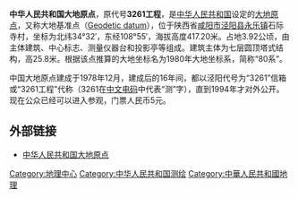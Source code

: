 {{Unreferenced|time=2021-05-22T17:06:42+00:00}}
{{文物保护单位
| 级别 = 省级
| 省区市 = 陕西省
| 图片 = {{Location map
  | China relief
  | label = 国家大地原点
  | lat = 34.53333
  | long = 108.91667
  | position = left
  | width = 300
  | float = 
  | background
  }}
| 名称 = 国家大地原点
| 编号 = 
| 分类 = 其他
| 时代 = 1978年
| 所在 = [[陕西省|陕西省]][[咸阳市|咸阳市]][[泾阳县|泾阳县]]
| 坐标 = {{coord|34.53333|N|108.91667|E|format=dms|display=it}}
| 登录 = 2008年
}}
'''中华人民共和国大地原点'''，原代号'''3261工程'''，是[[中华人民共和国|中华人民共和国]]设定的[[大地原点|大地原点]]，又称大地基准点（[[大地测量系统|Geodetic datum]]），位于陕西省[[咸阳市|咸阳市]][[泾阳县|泾阳县]][[永乐镇_(泾阳县)|永乐镇]]石际寺村，坐标为北纬34°32′，东经108°55′，海拔高度417.20米。占地3.92公顷，由主体建筑、中心标志、测量仪器台和投影亭等组成。建筑主体为七层圆顶塔式结构，高25.8米。根据该点推算的大地坐标名为1980年大地坐标系，简称“80系”。

中国大地原点建成于1978年12月，建成后的16年间，都以泾阳代号为“3261”信箱或“3261工程”代称（3261在[[中文电码|中文电码]]中代表“测”字），直到1994年才对外公开。
现在公众已经可以进入参观，门票人民币5元。

== 外部链接 ==
* [https://web.archive.org/web/20070311023236/http://trip.sotrip.com/tour/newsotrip/sotrip_dest/destination_home/china/shaanxi/xianyang/zhonghuarenmingongheguodadiyuandian/index.html 中华人民共和国大地原点]

[[Category:地理中心|Category:地理中心]]
[[Category:中华人民共和国测绘|Category:中华人民共和国测绘]]
[[Category:中華人民共和國地理|Category:中華人民共和國地理]]